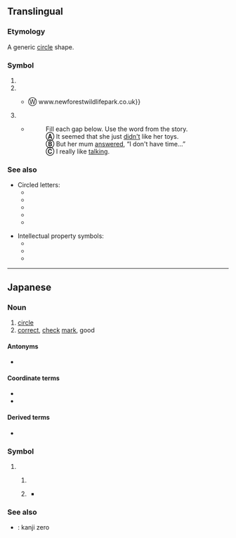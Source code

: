 {{also|◯|⚬|∘|Appendix:Variations of "o"|uni=auto}}
{{character info}}
{{character info|￮}}
{{character info|⭕}}
==Translingual==

===Etymology===
A generic [[circle]] shape.

===Symbol===
{{mul-symbol}}

# {{n-g|A female family member in a [[family tree]]. Compare {{m|mul|□||a male family member in a family tree}}.}}
# {{n-g|A circled [[number]] ①, ②, ③, etc. represents the ''1st'', ''2nd'', ''3rd'', etc. item.}}
#* {{quote-book|en|termlang=mul|author=Emily Laurence Baker|title=Slow New Forest: Local, characterful guides to Britain's special places|year=2013|publisher=Bradt Travel Guides|isbn=9781841624488|page=109|pageurl=https://books.google.ro/books?id=NZjkpKIBzN0C&pg=PA109|passage='''④''' New Forest Wildlife Park<br>Deerleap Lane, Ashurst SO41 4UH Ⓣ 023 {{...}} Ⓦ www.newforestwildlifepark.co.uk}}
# {{n-g|A circled [[letter]] Ⓐ, Ⓑ, Ⓒ, etc. represents the ''Ath'', ''Bth'', ''Cth'', etc. item.}}
#* {{quote-book
|en
|termlang=mul
|year=2004
|author=Faye Berryman, Philip O'Carroll
|title=Fitzroy Word Skills 3 Answer Book (Stories 21-30)
|pageurl=http://books.google.com.br/books?id=AkKf1gjxcVEC&pg=PA75#v=onepage&q&f=false
|isbn=9789867240217
|page=75
|publisher=Lai Lai Book Company}}
#*: Fill each gap below. Use the word from the story.
#*: '''Ⓐ''' It seemed that she just <u>didn't</u> like her toys.
#*: '''Ⓑ''' But her mum <u>answered</u>, “I don't have time...”
#*: '''Ⓒ''' I really like <u>talking</u>.

===See also===
* Circled letters:
** {{l|mul|Ⓐ||the symbol of [[anarchism]]}}
** {{l|mul|Ⓣ||indicates a [[phone number]]}}
** {{l|mul|Ⓦ||indicates a [[website]]}}
** {{l|mul|Ⓧ||indicates the last date at which the item must be sold at a fixed price under saihan seido, Japan's resale price maintenance system}}
** {{l|mul|Ⓨ||indicates the first date at which the item must be sold at a fixed price under saihan seido, Japan's resale price maintenance system}}

* Intellectual property symbols:
** {{l|mul|©||copyright symbol}}
** {{l|mul|℗||sound recording copyright symbol}}
** {{l|mul|®||registered trademark symbol}}

----

==Japanese==

===Noun===
{{ja-pos|k<!-- ??? -->|symbol|まる}}

# [[circle]]
# [[correct]], [[check]] [[mark]], good

====Antonyms====
* {{l|ja|×}} <!-- incorrect, bad -->

====Coordinate terms====
* {{l|ja|◎}} <!-- very good -->
* {{l|ja|△}} <!-- slightly wrong; ok but not great -->

====Derived terms====
* {{l|ja|○×}}

===Symbol===
{{ja-pos|symbol|まる|なに}}

# {{non-gloss definition|Placeholder for a [[kanji]] or [[kana]].}}
## {{non-gloss definition|Used to indicate a space to be filled in.}}
##: {{ux|ja|○○が好き|tr=______ ga suki|to like ______}}
## {{non-gloss definition|Used to censor or obscure individual characters.}}
##: {{ux|ja|セッ○ス|tr=sekkusu|s*x (sex)}}
##: {{ux|ja|創○○会|tr=Sōka Gakkai|S*k* Gak*i ({{w|Soka Gakkai}})}}
##: {{ux|ja|Micr○soft|Micr*soft}}
##: {{ja-usex|ち○ぽ|d**k|rom=chi*po}}
##* {{quote-book
|ja
|year=2004
|author=榎本年弥
|title=旅の指さし会話帳7 オーストラリア: オーストラリア英語
|url=https://books.google.com/books?id=ifPY12t-kAsC&pg=PA116&dq=%22prick%22
|isbn=9784795827530
|page=122
|publisher=Joho Center Publishing
}}
##*: {{lang|ja|prick………チ'''○'''ポコ}}
##*: {{lang|ja|prickhead………バカ野郎}}
##*:: {{lang|ja|dickheadと同じく、「チン'''○'''コ頭」の意味。}}

===See also===
* {{l|ja|〇}}: kanji zero